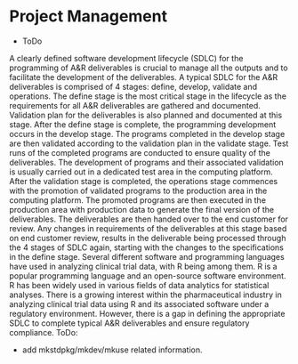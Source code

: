 # Project Management 

- ToDo 

A clearly defined software development lifecycle (SDLC) for the programming of A&R deliverables is crucial to manage all
the outputs and to facilitate the development of the deliverables.
A typical SDLC for the A&R deliverables is comprised of 4 stages: define, develop, validate and operations.
The define stage is the most critical stage in the lifecycle as the requirements for all A&R deliverables are
gathered and documented. Validation plan for the deliverables is also planned and documented at this
stage. After the define stage is complete, the programming development occurs in the develop stage. The
programs completed in the develop stage are then validated according to the validation plan in the validate
stage. Test runs of the completed programs are conducted to ensure quality of the deliverables.
The development of programs and their associated validation is usually carried out in a dedicated test area
in the computing platform. After the validation stage is completed, the operations stage commences with
the promotion of validated programs to the production area in the computing platform. The promoted
programs are then executed in the production area with production data to generate the final version of the
deliverables. The deliverables are then handed over to the end customer for review. Any changes in
requirements of the deliverables at this stage based on end customer review, results in the deliverable
being processed through the 4 stages of SDLC again, starting with the changes to the specifications in the
define stage.
Several different software and programming languages have used in analyzing clinical trial data, with R
being among them. R is a popular programming language and an open-source software environment. R
has been widely used in various fields of data analytics for statistical analyses. There is a growing interest
within the pharmaceutical industry in analyzing clinical trial data using R and its associated software under
a regulatory environment. However, there is a gap in defining the appropriate SDLC to complete typical
A&R deliverables and ensure regulatory compliance. 
ToDo:

- add mkstdpkg/mkdev/mkuse related information.
